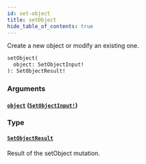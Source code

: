 ```yaml
---
id: set-object
title: setObject
hide_table_of_contents: true
---
```



Create a new object or modify an existing one.

```graphql
setObject(
  object: SetObjectInput!
): SetObjectResult!
```


### Arguments

#### [`object`](#) ([`SetObjectInput!`](/docs/directory-guide/graphql/reference/schema/inputs/set-object-input))




### Type

#### [`SetObjectResult`](/docs/directory-guide/graphql/reference/schema/objects/set-object-result)

Result of the setObject mutation.




